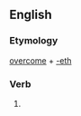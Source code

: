 ==English==

===Etymology===
[[overcome]] + [[-eth]]

===Verb===
{{en-verb form}}

# {{archaic third-person singular of|overcome}}